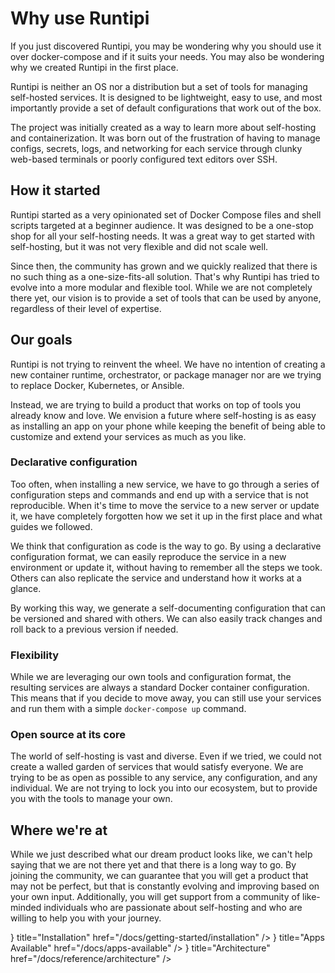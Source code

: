 # Why use Runtipi

If you just discovered Runtipi, you may be wondering why you should use it over docker-compose and if it suits your needs. 
You may also be wondering why we created Runtipi in the first place.

Runtipi is neither an OS nor a distribution but a set of tools for managing self-hosted services.
It is designed to be lightweight, easy to use, and most importantly provide a set of default configurations that work out of the box.

The project was initially created as a way to learn more about self-hosting and containerization.
It was born out of the frustration of having to manage configs, secrets, logs, and networking for each service through clunky web-based terminals or poorly configured text editors over SSH.

## How it started

Runtipi started as a very opinionated set of Docker Compose files and shell scripts targeted at a beginner audience. It was designed to be a one-stop shop for all your self-hosting needs.
It was a great way to get started with self-hosting, but it was not very flexible and did not scale well.

Since then, the community has grown and we quickly realized that there is no such thing as a one-size-fits-all solution.
That's why Runtipi has tried to evolve into a more modular and flexible tool.
While we are not completely there yet, our vision is to provide a set of tools that can be used by anyone, regardless of their level of expertise.

## Our goals

Runtipi is not trying to reinvent the wheel. We have no intention of creating a new container runtime, orchestrator, or package manager nor are we trying to replace Docker, Kubernetes, or Ansible.

Instead, we are trying to build a product that works on top of tools you already know and love.
We envision a future where self-hosting is as easy as installing an app on your phone while keeping the benefit of being able to customize and extend your services as much as you like.

### Declarative configuration

Too often, when installing a new service, we have to go through a series of configuration steps and commands and end up with a service that is not reproducible.
When it's time to move the service to a new server or update it, we have completely forgotten how we set it up in the first place and what guides we followed.

We think that configuration as code is the way to go. By using a declarative configuration format, we can easily reproduce the service in a new environment or update it, without having to remember all the steps we took.
Others can also replicate the service and understand how it works at a glance.

By working this way, we generate a self-documenting configuration that can be versioned and shared with others.
We can also easily track changes and roll back to a previous version if needed.

### Flexibility

While we are leveraging our own tools and configuration format, the resulting services are always a standard Docker container configuration.
This means that if you decide to move away, you can still use your services and run them with a simple `docker-compose up` command.

### Open source at its core

The world of self-hosting is vast and diverse. Even if we tried, we could not create a walled garden of services that would satisfy everyone.
We are trying to be as open as possible to any service, any configuration, and any individual. We are not trying to lock you into our ecosystem, but to provide you with the tools to manage your own.

## Where we're at

While we just described what our dream product looks like, we can't help saying that we are not there yet and that there is a long way to go.
By joining the community, we can guarantee that you will get a product that may not be perfect, but that is constantly evolving and improving based on your own input.
Additionally, you will get support from a community of like-minded individuals who are passionate about self-hosting and who are willing to help you with your journey.


<Cards>
  <Cards.Card
    icon={<ArrowRightIcon />}
    title="Installation"
    href="/docs/getting-started/installation"
  />
  <Cards.Card
    icon={<ServerStackIcon />}
    title="Apps Available"
    href="/docs/apps-available"
  />
  <Cards.Card
    icon={<WrenchIcon />}
    title="Architecture"
    href="/docs/reference/architecture"
  />
</Cards>
